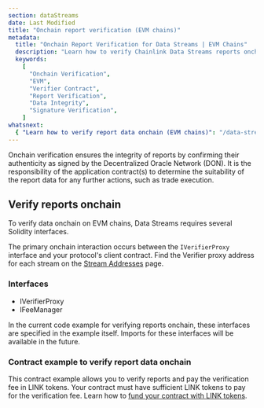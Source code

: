 ```yaml
---
section: dataStreams
date: Last Modified
title: "Onchain report verification (EVM chains)"
metadata:
  title: "Onchain Report Verification for Data Streams | EVM Chains"
  description: "Learn how to verify Chainlink Data Streams reports onchain using the Verifier contract on EVM-compatible blockchains to ensure data integrity."
  keywords:
    [
      "Onchain Verification",
      "EVM",
      "Verifier Contract",
      "Report Verification",
      "Data Integrity",
      "Signature Verification",
    ]
whatsnext:
  { "Learn how to verify report data onchain (EVM chains)": "/data-streams/tutorials/evm-onchain-report-verification" }
---
```



<Aside type="caution" title="Onchain Data Verification">
  Onchain verification ensures the integrity of reports by confirming their authenticity as signed by the Decentralized
  Oracle Network (DON). It is the responsibility of the application contract(s) to determine the suitability of the
  report data for any further actions, such as trade execution.
</Aside>

<DataStreams section="dsNotes" />

## Verify reports onchain

To verify data onchain on EVM chains, Data Streams requires several Solidity interfaces.

The primary onchain interaction occurs between the `IVerifierProxy` interface and your protocol's client contract. Find the Verifier proxy address for each stream on the [Stream Addresses](/data-streams/crypto-streams) page.

### Interfaces

- IVerifierProxy
- IFeeManager

In the current code example for verifying reports onchain, these interfaces are specified in the example itself. Imports for these interfaces will be available in the future.

### Contract example to verify report data onchain

This contract example allows you to verify reports and pay the verification fee in LINK tokens. Your contract must have sufficient LINK tokens to pay for the verification fee. Learn how to [fund your contract with LINK tokens](/resources/fund-your-contract).

<DataStreams section="asideDisclaimer" />

<CodeSample src="samples/DataStreams/ClientReportsVerifier.sol" />
